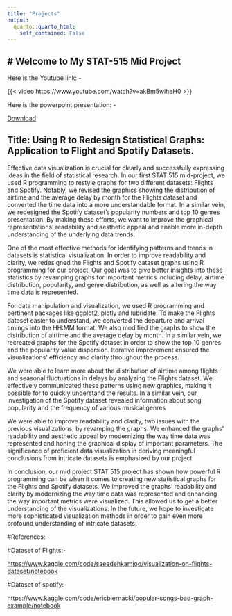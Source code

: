 ```yaml
---
title: "Projects"
output:
  quarto::quarto_html:
    self_contained: False
---
```


# Welcome to My STAT-515 Mid Project
------------------------------------------------------------------------

Here is the Youtube link: -

{{< video https://www.youtube.com/watch?v=akBm5wiheH0 >}}

Here is the powerpoint presentation: -

[Download](https://docs.google.com/presentation/d/1tK0qvPov3dz7nH5euSGVJkUElKdROaQw/edit?usp=drive_link&ouid=111637161254397432115&rtpof=true&sd=true)




## Title: Using R to Redesign Statistical Graphs: Application to Flight and Spotify Datasets.


Effective data visualization is crucial for clearly and successfully expressing ideas in the field of statistical research. In our first STAT 515 mid-project, we used R programming to restyle graphs for two different datasets: Flights and Spotify. Notably, we revised the graphics showing the distribution of airtime and the average delay by month for the Flights dataset and converted the time data into a more understandable format. In a similar vein, we redesigned the Spotify dataset's popularity numbers and top 10 genres presentation. By making these efforts, we want to improve the graphical representations' readability and aesthetic appeal and enable more in-depth understanding of the underlying data trends.

One of the most effective methods for identifying patterns and trends in datasets is statistical visualization. In order to improve readability and clarity, we redesigned the Flights and Spotify dataset graphs using R programming for our project. Our goal was to give better insights into these statistics by revamping graphs for important metrics including delay, airtime distribution, popularity, and genre distribution, as well as altering the way time data is represented.

For data manipulation and visualization, we used R programming and pertinent packages like ggplot2, plotly and lubridate. To make the Flights dataset easier to understand, we converted the departure and arrival timings into the HH:MM format. We also modified the graphs to show the distribution of airtime and the average delay by month. In a similar vein, we recreated graphs for the Spotify dataset in order to show the top 10 genres and the popularity value dispersion. Iterative improvement ensured the visualizations' efficiency and clarity throughout the process.

We were able to learn more about the distribution of airtime among flights and seasonal fluctuations in delays by analyzing the Flights dataset. We effectively communicated these patterns using new graphics, making it possible for to quickly understand the results. In a similar vein, our investigation of the Spotify dataset revealed information about song popularity and the frequency of various musical genres

We were able to improve readability and clarity, two issues with the previous visualizations, by revamping the graphs. We enhanced the graphs' readability and aesthetic appeal by modernizing the way time data was represented and honing the graphical display of important parameters. The significance of proficient data visualization in deriving meaningful conclusions from intricate datasets is emphasized by our project.

In conclusion, our mid project STAT 515 project has shown how powerful R programming can be when it comes to creating new statistical graphs for the Flights and Spotify datasets. We improved the graphs' readability and clarity by modernizing the way time data was represented and enhancing the way important metrics were visualized. This allowed us to get a better understanding of the visualizations. In the future, we hope to investigate more sophisticated visualization methods in order to gain even more profound understanding of intricate datasets.



#References: -

#Dataset of Flights:-

<a href="https://www.kaggle.com/code/saeedehkamjoo/visualization-on-flights-dataset/notebook" target="_blank">https://www.kaggle.com/code/saeedehkamjoo/visualization-on-flights-dataset/notebook</a>


#Dataset of spotify:- 

<a href="https://www.kaggle.com/code/ericbiernacki/popular-songs-bad-graph-example/notebook" target="_blank">https://www.kaggle.com/code/ericbiernacki/popular-songs-bad-graph-example/notebook</a>